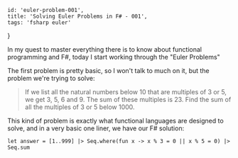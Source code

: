     id: 'euler-problem-001',
    title: 'Solving Euler Problems in F# - 001',
    tags: 'fsharp euler'
}

In my quest to master everything there is to know about functional programming and F#, today I start working through the "Euler Problems"

The first problem is pretty basic, so I won't talk to much on it, but the problem we're trying to solve:

> If we list all the natural numbers below 10 that are multiples of 3 or 5, we get 3, 5, 6 and 9. The sum of these multiples is 23.
> Find the sum of all the multiples of 3 or 5 below 1000.

This kind of problem is exactly what functional languages are designed to solve, and in a very basic one liner, we have our F# solution:

	let answer = [1..999] |> Seq.where(fun x -> x % 3 = 0 || x % 5 = 0) |> Seq.sum
